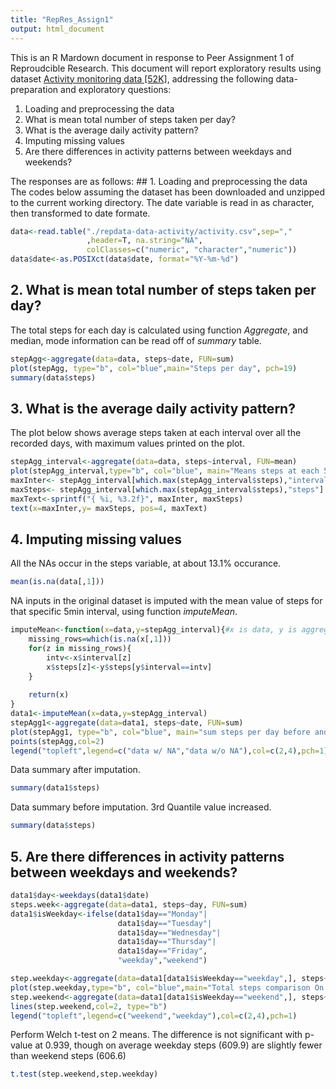 ```yaml
---
title: "RepRes_Assign1"
output: html_document
---
```


This is an R Mardown document in response to Peer Assignment 1 of Reproudcible Research. This document will report exploratory results using dataset [Activity monitoring data [52K]](https://d396qusza40orc.cloudfront.net/repdata%2Fdata%2Factivity.zip), addressing the following data-preparation and exploratory questions:

1. Loading and preprocessing the data
2. What is mean total number of steps taken per day?
3. What is the average daily activity pattern?
4. Imputing missing values
5. Are there differences in activity patterns between weekdays and weekends?

The responses are as follows:
## 1. Loading and preprocessing the data
The codes below assuming the dataset has been downloaded and unzipped to the current working directory. The date variable is read in as character, then transformed to date formate.

```r
data<-read.table("./repdata-data-activity/activity.csv",sep=","
                 ,header=T, na.string="NA",
                 colClasses=c("numeric", "character","numeric"))
data$date<-as.POSIXct(data$date, format="%Y-%m-%d")
```

## 2. What is mean total number of steps taken per day?
The total steps for each day is calculated using function *Aggregate*, and median, mode information can be read off of *summary* table.
```r
stepAgg<-aggregate(data=data, steps~date, FUN=sum)
plot(stepAgg, type="b", col="blue",main="Steps per day", pch=19)
summary(data$steps)
```

## 3. What is the average daily activity pattern?
The plot below shows average steps taken at each interval over all the recorded days, with maximum values printed on the plot.
```r
stepAgg_interval<-aggregate(data=data, steps~interval, FUN=mean)
plot(stepAgg_interval,type="b", col="blue", main="Means steps at each 5min intervals", pch=19)
maxInter<- stepAgg_interval[which.max(stepAgg_interval$steps),"interval"]
maxSteps<- stepAgg_interval[which.max(stepAgg_interval$steps),"steps"]
maxText<-sprintf("{ %i, %3.2f}", maxInter, maxSteps)
text(x=maxInter,y= maxSteps, pos=4, maxText)
```

## 4. Imputing missing values
All the NAs occur in the steps variable, at about 13.1% occurance.
```r
mean(is.na(data[,1]))
```
NA inputs in the original dataset is imputed with the mean value of steps for that specific 5min interval, using function *imputeMean*.

```r
imputeMean<-function(x=data,y=stepAgg_interval){#x is data, y is aggregate data of steps by intervals
    missing_rows=which(is.na(x[,1]))
    for(z in missing_rows){
        intv<-x$interval[z]
        x$steps[z]<-y$steps[y$interval==intv]
    }
    
    return(x)
}
data1<-imputeMean(x=data,y=stepAgg_interval)
stepAgg1<-aggregate(data=data1, steps~date, FUN=sum)
plot(stepAgg1, type="b", col="blue", main="sum steps per day before and after imputation")
points(stepAgg,col=2)
legend("topleft",legend=c("data w/ NA","data w/o NA"),col=c(2,4),pch=1)
```
Data summary after imputation.
```r
summary(data1$steps)
```
Data summary before imputation. 3rd Quantile value increased.
```r
summary(data$steps)
```
## 5. Are there differences in activity patterns between weekdays and weekends?

```r
data1$day<-weekdays(data1$date)
steps.week<-aggregate(data=data1, steps~day, FUN=sum)
data1$isWeekday<-ifelse(data1$day=="Monday"|
                        data1$day=="Tuesday"|
                        data1$day=="Wednesday"|
                        data1$day=="Thursday"|
                        data1$day=="Friday",
                        "weekday","weekend")

step.weekday<-aggregate(data=data1[data1$isWeekday=="weekday",], steps~interval, FUN=mean)
plot(step.weekday,type="b", col="blue",main="Total steps comparison On weekday and weekend")
step.weekend<-aggregate(data=data1[data1$isWeekday=="weekend",], steps~interval, FUN=mean)
lines(step.weekend,col=2, type="b")
legend("topleft",legend=c("weekend","weekday"),col=c(2,4),pch=1)
```

Perform Welch t-test on 2 means. The difference is not significant with p-value at 0.939, though on average weekday steps (609.9) are slightly fewer than weekend steps (606.6) 
```r
t.test(step.weekend,step.weekday)
```